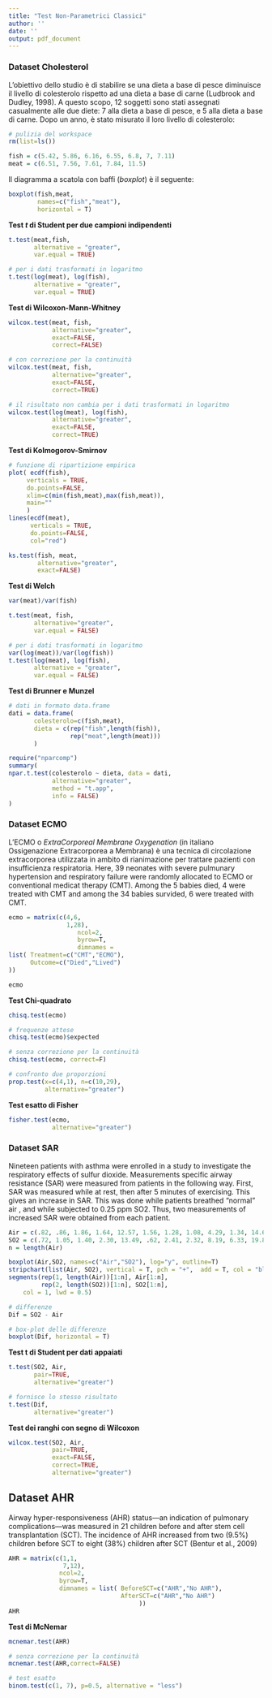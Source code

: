 ```yaml
---
title: "Test Non-Parametrici Classici"
author: ''
date: ''
output: pdf_document
---
```



### Dataset Cholesterol

L'obiettivo dello studio è di stabilire se una dieta a base di pesce diminuisce il livello di colesterolo rispetto ad una dieta a base di carne (Ludbrook and Dudley, 1998). A questo scopo, 12 soggetti sono stati assegnati casualmente alle due diete: 7 alla dieta a base di pesce, e 5 alla dieta a base di carne. Dopo un anno, è stato misurato il loro livello di colesterolo:

```r
# pulizia del workspace
rm(list=ls())

fish = c(5.42, 5.86, 6.16, 6.55, 6.8, 7, 7.11)
meat = c(6.51, 7.56, 7.61, 7.84, 11.5)
```

Il diagramma a scatola con baffi (*boxplot*) è il seguente:

```r
boxplot(fish,meat, 
        names=c("fish","meat"), 
        horizontal = T)
```

**Test $t$ di Student per due campioni indipendenti** 

```r
t.test(meat,fish, 
       alternative = "greater", 
       var.equal = TRUE)

# per i dati trasformati in logaritmo
t.test(log(meat), log(fish), 
       alternative = "greater",
       var.equal = TRUE)
```

**Test di Wilcoxon-Mann-Whitney** 

```r
wilcox.test(meat, fish, 
            alternative="greater",
            exact=FALSE, 
            correct=FALSE)

# con correzione per la continuità
wilcox.test(meat, fish,
            alternative="greater",
            exact=FALSE, 
            correct=TRUE)

# il risultato non cambia per i dati trasformati in logaritmo
wilcox.test(log(meat), log(fish), 
            alternative="greater",
            exact=FALSE, 
            correct=TRUE)
```

**Test di Kolmogorov-Smirnov**

```r
# funzione di ripartizione empirica
plot( ecdf(fish), 
     verticals = TRUE, 
     do.points=FALSE, 
     xlim=c(min(fish,meat),max(fish,meat)),
     main=""
     )
lines(ecdf(meat), 
      verticals = TRUE, 
      do.points=FALSE, 
      col="red")

ks.test(fish, meat,
        alternative="greater",
        exact=FALSE)

```



**Test di Welch**

```r
var(meat)/var(fish)

t.test(meat, fish, 
       alternative="greater",
       var.equal = FALSE)

# per i dati trasformati in logaritmo
var(log(meat))/var(log(fish))
t.test(log(meat), log(fish), 
       alternative = "greater",
       var.equal = FALSE)
```


**Test di Brunner e Munzel**

```r
# dati in formato data.frame
dati = data.frame(
       colesterolo=c(fish,meat),
       dieta = c(rep("fish",length(fish)),
                 rep("meat",length(meat)))
       )

require("nparcomp")
summary(
npar.t.test(colesterolo ~ dieta, data = dati,
            alternative="greater",
            method = "t.app",
            info = FALSE)
)
```



### Dataset ECMO 

L'ECMO o *ExtraCorporeal Membrane Oxygenation* (in italiano Ossigenazione Extracorporea a Membrana) è una tecnica di circolazione extracorporea utilizzata in ambito di rianimazione per trattare pazienti con insufficienza respiratoria. 
Here, 39 neonates with severe pulmunary hypertension and respiratory failure were randomly allocated to ECMO or conventional medicat therapy (CMT). Among the 5 babies died, 4 were treated with CMT and among the 34 babies survided, 6 were treated with CMT.


```r
ecmo = matrix(c(4,6,
                1,28), 
                   ncol=2,
                   byrow=T, 
                   dimnames = 
list( Treatment=c("CMT","ECMO"), 
      Outcome=c("Died","Lived")
))

ecmo
```

**Test Chi-quadrato**

```r
chisq.test(ecmo)

# frequenze attese
chisq.test(ecmo)$expected

# senza correzione per la continuità 
chisq.test(ecmo, correct=F)

# confronto due proporzioni
prop.test(x=c(4,1), n=c(10,29),
          alternative="greater")

```


**Test esatto di Fisher**

```r
fisher.test(ecmo,
            alternative="greater")
```

### Dataset SAR

Nineteen patients with asthma were enrolled in a study to
investigate the respiratory effects of sulfur dioxide.
Measurements specific airway resistance (SAR) were
measured from patients in the following way. First, SAR was
measured while at rest, then after 5 minutes of exercising.
This gives an increase in SAR. This was done while patients
breathed "normal" air , and while subjected to 0.25 ppm SO2.
Thus, two measurements of increased SAR were obtained
from each patient. 

```r
Air = c(.82, .86, 1.86, 1.64, 12.57, 1.56, 1.28, 1.08, 4.29, 1.34, 14.68, 3.64, 3.89, .58, 9.50, .93, 0.49, 31.04, 1.66)
SO2 = c(.72, 1.05, 1.40, 2.30, 13.49, .62, 2.41, 2.32, 8.19, 6.33, 19.88,8.87,9.25, 6.59, 2.17, 9.93,13.44,16.25,19.89)
n = length(Air)

boxplot(Air,SO2, names=c("Air","SO2"), log="y", outline=T)
stripchart(list(Air, SO2), vertical = T, pch = "+",  add = T, col = "blue")
segments(rep(1, length(Air))[1:n], Air[1:n], 
         rep(2, length(SO2))[1:n], SO2[1:n], 
    col = 1, lwd = 0.5)

# differenze
Dif = SO2 - Air

# box-plot delle differenze
boxplot(Dif, horizontal = T)
```

**Test t di Student per dati appaiati**

```r
t.test(SO2, Air,
       pair=TRUE, 
       alternative="greater") 

# fornisce lo stesso risultato
t.test(Dif,
       alternative="greater") 
```

**Test dei ranghi con segno di Wilcoxon**

```r
wilcox.test(SO2, Air, 
            pair=TRUE,
            exact=FALSE,
            correct=TRUE,
            alternative="greater")
```

## Dataset AHR

Airway hyper-responsiveness (AHR) status—an indication of pulmonary complications—was measured in 21 children before and after stem cell transplantation (SCT). The incidence of AHR increased from two (9.5%) children before SCT to eight (38%) children after SCT (Bentur et al., 2009)

```r
AHR = matrix(c(1,1,
               7,12), 
              ncol=2,
              byrow=T, 
              dimnames = list( BeforeSCT=c("AHR","No AHR"), 
                               AfterSCT=c("AHR","No AHR")
                                    ))
AHR
```

**Test di McNemar**

```r
mcnemar.test(AHR)

# senza correzione per la continuità
mcnemar.test(AHR,correct=FALSE)

# test esatto
binom.test(c(1, 7), p=0.5, alternative = "less")
```